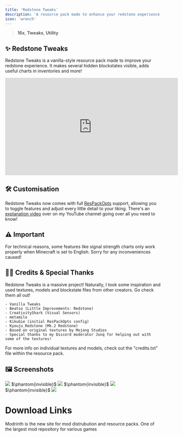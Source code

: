 ```yaml
---
title: 'Redstone Tweaks'
description: 'A resource pack made to enhance your redstone experience'
icon: 'wrench'
---
```


> <Icon icon="display" iconType="regular" /> **16x**, <Icon icon="pen-to-square" iconType="solid" /> **Tweaks**, <Icon icon="suitcase" iconType="regular" /> **Utility**

## ✨ Redstone Tweaks
Redstone Tweaks is a vanilla-style resource pack made to improve your redstone experience. It makes several hidden blockstates visible, adds useful charts in inventories and more!

<iframe 
width="560" 
height="315" 
src="https://www.youtube.com/embed/jMhlv0AnTmg?si=bh2sir0TuDFkeCFK" 
title="YouTube video player" 
frameborder="0" 
allow="accelerometer; autoplay; clipboard-write; encrypted-media; gyroscope; picture-in-picture; web-share" 
referrerpolicy="strict-origin-when-cross-origin" 
allowfullscreen>
</iframe>

## 🛠️ Customisation
Redstone Tweaks now comes with full [ResPackOpts](https://modrinth.com/mod/respackopts) support, allowing you to toggle features and adjust every little detail to your liking. There's an [explanation video](https://youtu.be/iJObRPuR6Bs) over on my YouTube channel going over all you need to know!

## ⚠️ Important
For technical reasons, some features like signal strength charts only work properly when Minecraft is set to English. Sorry for any inconveniences caused!

## 🙏🏻 Credits & Special Thanks
Redstone Tweaks is a massive project! Naturally, I took some inspiration and used textures, models and blockstate files from other creators. Go check them all out!

    - Vanilla Tweaks
    - Beatso (Little Improvements: Redstone)
    - CreativityShark (Visual Sensors)
    - metamilo
    - KikuGie (initial ResPackOpts config)
    - Kyouju_Redstone (Mk.2 Redstone)
    - Based on original textures by Mojang Studios
    - Special thanks to my Discord moderator Junq for helping out with some of the textures!

For more info on individual textures and models, check out the "credits.txt" file within the resource pack.

## 🖼️ Screenshots
<Frame>
<img NoZoom src="https://cdn.modrinth.com/data/RvfAlf4Z/images/ef226530cd2182b6651fb43b418fe183c5447b81.png"/>
</Frame>
$\phantom{invisible}$
<Frame caption="Sculk Frequency Chart"/>
<img NoZoom src="https://cdn.modrinth.com/data/RvfAlf4Z/images/24af31f38d87a60f27a52446dd10201135a3582c.png"/>
</Frame>
$\phantom{invisible}$
<Frame caption="Comparator Output Charts"/>
<img NoZoom src="https://cdn.modrinth.com/data/RvfAlf4Z/images/82f1399522aea71cea76be0d4d3c12d6561842aa.png"/>
</Frame>
$\phantom{invisible}$
<Frame caption="Music Disc Info"/>
<img NoZoom src="https://cdn.modrinth.com/data/RvfAlf4Z/images/f4e4e1984bf8709d560d815b5cd9f36bf6784883.png"/>
</Frame>

# Download Links

<CardGroup cols={2}>
  <Card 
    title="Modrinth Download Link"
    icon= "download"
    href="https://modrinth.com/resourcepack/redstone-tweaks"
  >
    Modrinth is the new site for mod distrubution and resource packs.
  </Card>
  <Card
    title="Curseforge Download Link"
    icon="download"
    href="https://www.curseforge.com/minecraft/texture-packs/redstone-tweaks"
  >
    One of the largest mod repository for various games
  </Card>
</CardGroup>